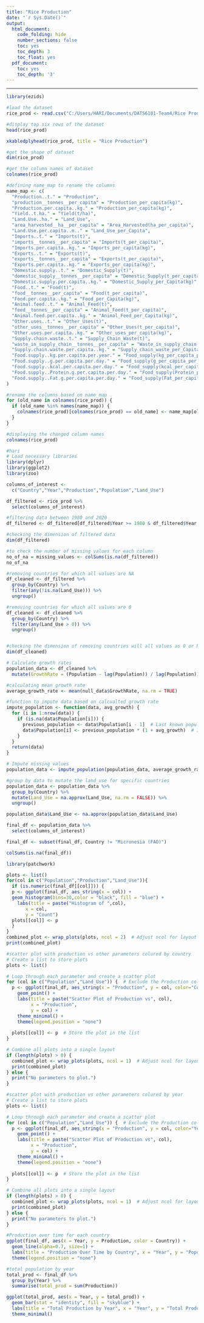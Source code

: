 ```yaml
---
title: "Rice Production"
date: "`r Sys.Date()`"
output:
  html_document:
    code_folding: hide
    number_sections: false
    toc: yes
    toc_depth: 3
    toc_float: yes
  pdf_document:
    toc: yes
    toc_depth: '3'
---
```


---

```r
library(ezids)
```

```r
#load the dataset
rice_prod <- read.csv("C:/Users/HARI/Documents/DATS6101-Team4/Rice Production Data.csv")

#display top six rows of the dataset
head(rice_prod)

xkabledplyhead(rice_prod, title = "Rice Production")
```

```r
#get the shape of dataset
dim(rice_prod)
```

```r
#get the column names of dataset
colnames(rice_prod)
```

```r

#defining name_map to rename the columns
name_map <- c(
  "Production..t." = "Production",
  "production__tonnes__per_capita" = "Production_per_capita(kg)",
  "Production.per.capita..kg." = "Production_per_capita(kg)",
  "Yield..t.ha." = "Yield(t/ha)",
  "Land.Use..ha." = "Land_Use",
  "area_harvested__ha__per_capita" = "Area_Harvested(ha_per_capita)",
  "Land.Use.per.capita..m.." = "Land_Use_per_Capita",
  "Imports..t." = "Imports(t)",
  "imports__tonnes__per_capita" = "Imports(t_per_capita)",
  "Imports.per.capita..kg." = "Imports_per_capita(kg)",
  "Exports..t." = "Exports(t)",
  "exports__tonnes__per_capita" = "Exports(t_per_capita)",
  "Exports.per.capita..kg." = "Exports_per_capita(kg)",
  "Domestic.supply..t." = "Domestic_Supply(t)",
  "domestic_supply__tonnes__per_capita" = "Domestic_Supply(t_per_capita)",
  "Domestic.supply.per.capita..kg." = "Domestic_Supply_per_Capita(kg)",
  "Food..t." = "Food(t)",
  "food__tonnes__per_capita" = "Food(t_per_capita)",
  "Food.per.capita..kg." = "Food_per_Capita(kg)",
  "Animal.feed..t." = "Animal_Feed(t)",
  "feed__tonnes__per_capita" = "Animal_Feed(t_per_capita)",
  "Animal.feed.per.capita..kg." = "Animal_Feed_per_Capita(kg)",
  "Other.uses..t." = "Other_Uses(t)",
  "other_uses__tonnes__per_capita" = "Other_Uses(t_per_capita)",
  "Other.uses.per.capita..kg." = "Other_uses_per_capita(kg)",
  "Supply.chain.waste..t." = "Supply_Chain_Waste(t)",
  "waste_in_supply_chain__tonnes__per_capita" = "Waste_in_supply_chain(t_per_capita)",
  "Supply.chain.waste.per.capita..kg." = "Supply_chain_waste_per_Capita(kg)",
  "Food.supply..kg.per.capita.per.year." = "Food_supply(kg_per_capita_per_day)",
  "Food.supply..g.per.capita.per.day." = "Food_supply(g_per_capita_per_day)",
  "Food.supply..kcal.per.capita.per.day." = "Food_supply(kcal_per_capita_per_day)",
  "Food.supply..Protein.g.per.capita.per.day." = "Food_supply(Protein_per_capita_per_day)",
  "Food.supply..Fat.g.per.capita.per.day." = "Food_supply(Fat_per_capita_per_day)"
)

#rename the columns based on name_map
for (old_name in colnames(rice_prod)) {
  if (old_name %in% names(name_map)) {
    colnames(rice_prod)[colnames(rice_prod) == old_name] <- name_map[old_name]
  }
}

#displaying the changed column names
colnames(rice_prod)
```
```r
#hari
# Load necessary libraries
library(dplyr)
library(ggplot2)
library(zoo)

columns_of_interest <- 
  c("Country","Year","Production","Population","Land_Use")

df_filtered <- rice_prod %>%
  select(columns_of_interest)

#filtering data between 1980 and 2020
df_filtered <- df_filtered[df_filtered$Year >= 1980 & df_filtered$Year <= 2020, ]

#checking the dimension of filtered data
dim(df_filtered)

#to check the number of missing values for each column
no_of_na = missing_values <- colSums(is.na(df_filtered))
no_of_na

#removing countries for which all values are NA
df_cleaned <- df_filtered %>%
  group_by(Country) %>%
  filter(any(!is.na(Land_Use))) %>%
  ungroup()

#removing countries for which all values are 0
df_cleaned <- df_cleaned %>%
  group_by(Country) %>%
  filter(any(Land_Use > 0)) %>%
  ungroup() 


#checking the dimension of removing countries will all values as 0 or NA
dim(df_cleaned)

# Calculate growth rates
population_data <- df_cleaned %>%
  mutate(GrowthRate = (Population - lag(Population)) / lag(Population))

#calculating mean growth rate
average_growth_rate <- mean(null_data$GrowthRate, na.rm = TRUE)

#function to impute data based on calcualted growth rate
impute_population <- function(data, avg_growth) {
  for (i in 1:nrow(data)) {
    if (is.na(data$Population[i])) {
      previous_population <- data$Population[i - 1]  # Last known population
      data$Population[i] <- previous_population * (1 + avg_growth)  # Impute using growth rate
    }
  }
  return(data)
}

# Impute missing values
population_data <- impute_population(population_data, average_growth_rate)

#group by data to mutate the land_use for specific countries
population_data <- population_data %>%
  group_by(Country) %>%
  mutate(Land_Use = na.approx(Land_Use, na.rm = FALSE)) %>%
  ungroup()

population_data$Land_Use <- na.approx(population_data$Land_Use)

final_df <- population_data %>%
  select(columns_of_interest)

final_df <- subset(final_df, Country != "Micronesia (FAO)")

colSums(is.na(final_df))
```
```r
library(patchwork)

plots <- list()
for(col in c("Population","Production","Land_Use")){
  if (is.numeric(final_df[[col]])) {
  p <- ggplot(final_df, aes_string(x = col)) +
  geom_histogram(bins=30,color = "black", fill = "blue") +
    labs(title = paste("Histogram of ",col),
       x = col,
       y = "Count")
  plots[[col]] <- p 
  }
}
combined_plot <- wrap_plots(plots, ncol = 2)  # Adjust ncol for layout
print(combined_plot)
```
```r

#scatter plot with production vs other parameters colured by country
# Create a list to store plots
plots <- list()

# Loop through each parameter and create a scatter plot
for (col in c("Population","Land_Use")) {  # Exclude the Production column
  p <- ggplot(final_df, aes_string(x = "Production", y = col, color="Country")) +
    geom_point() +
    labs(title = paste("Scatter Plot of Production vs", col),
         x = "Production",
         y = col) +
    theme_minimal() +
    theme(legend.position = "none")
  
  plots[[col]] <- p  # Store the plot in the list
}

# Combine all plots into a single layout
if (length(plots) > 0) {
  combined_plot <- wrap_plots(plots, ncol = 1)  # Adjust ncol for layout
  print(combined_plot)
} else {
  print("No parameters to plot.")
}

#scatter plot with production vs other parameters colured by year
# Create a list to store plots
plots <- list()

# Loop through each parameter and create a scatter plot
for (col in c("Population","Land_Use")) {  # Exclude the Production column
  p <- ggplot(final_df, aes_string(x = "Production", y = col, color="Year")) +
    geom_point() +
    labs(title = paste("Scatter Plot of Production vs", col),
         x = "Production",
         y = col) +
    theme_minimal() +
    theme(legend.position = "none")
  
  plots[[col]] <- p  # Store the plot in the list
}

# Combine all plots into a single layout
if (length(plots) > 0) {
  combined_plot <- wrap_plots(plots, ncol = 1)  # Adjust ncol for layout
  print(combined_plot)
} else {
  print("No parameters to plot.")
}

#Production over time for each country
ggplot(final_df, aes(x = Year, y = Production, color = Country)) +
  geom_line(alpha=0.7, size=1) +
  labs(title = "Production Over Time by Country", x = "Year", y = "Population")+ theme_minimal() +
  theme(legend.position = "none")

#total population by year
total_prod <- final_df %>%
  group_by(Year) %>%
  summarise(total_prod = sum(Production))

ggplot(total_prod, aes(x = Year, y = total_prod)) +
  geom_bar(stat = "identity", fill = "skyblue") +
  labs(title = "Total Production by Year", x = "Year", y = "Total Production") +
  theme_minimal()

```
